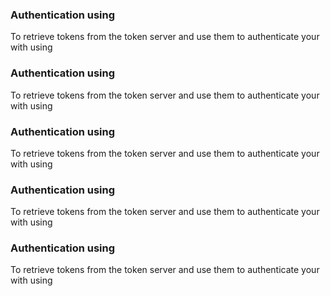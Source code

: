 

<PlatformWrapper platform="android">

### Authentication using <Vg k="UIK" />

To retrieve tokens from the token server and use them to authenticate your <Vpl k="CLIENT" /> with <Vg k="AGORA_BACKEND" /> using  <Vg k="UIK" />

<ProjectImplementUIKit />

</PlatformWrapper>

<PlatformWrapper platform="flutter">

### Authentication using <Vg k="UIK" />

To retrieve tokens from the token server and use them to authenticate your <Vpl k="CLIENT" /> with <Vg k="AGORA_BACKEND" /> using  <Vg k="UIK" />

<ProjectImplementUIKit />

</PlatformWrapper>
<PlatformWrapper platform="ios">

### Authentication using <Vg k="UIK" />

To retrieve tokens from the token server and use them to authenticate your <Vpl k="CLIENT" /> with <Vg k="AGORA_BACKEND" /> using  <Vg k="UIK" />

<ProjectImplementUIKit />

</PlatformWrapper>
<PlatformWrapper platform="macos">

### Authentication using <Vg k="UIK" />

To retrieve tokens from the token server and use them to authenticate your <Vpl k="CLIENT" /> with <Vg k="AGORA_BACKEND" /> using  <Vg k="UIK" />

<ProjectImplementUIKit />

</PlatformWrapper>
<PlatformWrapper platform="web">

### Authentication using <Vg k="UIK" />

To retrieve tokens from the token server and use them to authenticate your <Vpl k="CLIENT" /> with <Vg k="AGORA_BACKEND" /> using  <Vg k="UIK" />

<ProjectImplementUIKit />

</PlatformWrapper>